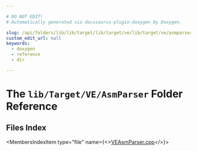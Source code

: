 ```yaml
---

# DO NOT EDIT!
# Automatically generated via docusaurus-plugin-doxygen by Doxygen.

slug: /api/folders/lib/lib/target/lib/target/ve/lib/target/ve/asmparser
custom_edit_url: null
keywords:
  - doxygen
  - reference
  - dir

---
```





# The `lib/Target/VE/AsmParser` Folder Reference

<DoxygenPage pluginConfig={pluginConfig}>



## Files Index

<MembersIndex>

<MembersIndexItem
  type="file"
  name={<><a href="/docs/api/files/lib/lib/target/lib/target/ve/lib/target/ve/asmparser/veasmparser-cpp">VEAsmParser.cpp</a></>}>
</MembersIndexItem>

</MembersIndex>


</DoxygenPage>
